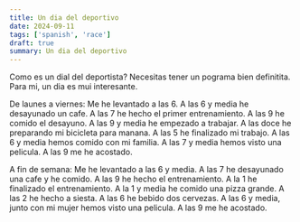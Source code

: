 ```yaml
---
title: Un dia del deportivo
date: 2024-09-11
tags: ['spanish', 'race']
draft: true
summary: Un dia del deportivo
---
```


Como es un dial del deportista? Necesitas tener un pograma bien definitita.
Para mi, un dia es mui interesante.

De launes a viernes:
Me he levantado a las 6.
A las 6 y media he desayunado un cafe.
A las 7 he hecho el primer entrenamiento.
A las 9 he comido el desayuno.
A las 9 y media he empezado a trabajar.
A las doce he preparando mi bicicleta para manana.
A las 5 he finalizado mi trabajo.
A las 6 y media hemos comido con mi familia.
A las 7 y media hemos visto una pelicula.
A las 9 me he acostado.

A fin de semana:
Me he levantado a las 6 y media.
A las 7 he desayunado una cafe y he comido.
A las 9 he hecho el entrenamiento.
A la 1 he finalizado el entrenamiento. A la 1 y media he comido una pizza grande. A las 2 he hecho a siesta.
A las 6 he bebido dos cervezas.
A las 6 y media, junto con mi mujer hemos visto una pelicula. A las 9 me he acostado.
